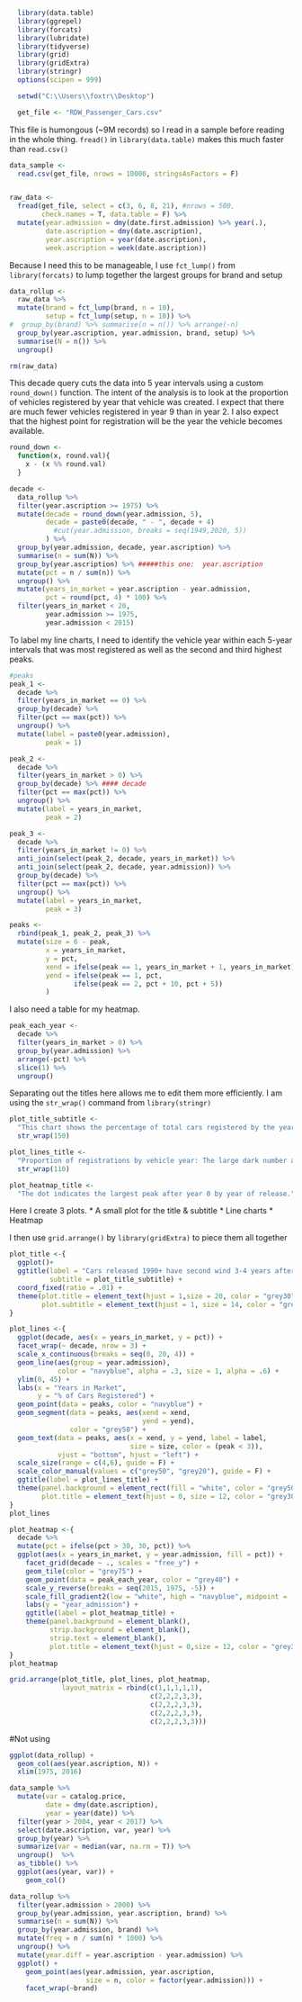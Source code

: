 ```r
  library(data.table)
  library(ggrepel)
  library(forcats)
  library(lubridate)
  library(tidyverse)
  library(grid)
  library(gridExtra)
  library(stringr)
  options(scipen = 999)

  setwd("C:\\Users\\foxtr\\Desktop")

  get_file <- "RDW_Passenger_Cars.csv"
```

This file is humongous (~9M records) so I read in a sample before reading in the whole thing. ```fread()``` in ```library(data.table)``` makes this much faster than ```read.csv()```
```r
data_sample <- 
  read.csv(get_file, nrows = 10000, stringsAsFactors = F)


raw_data <- 
  fread(get_file, select = c(3, 6, 8, 21), #nrows = 500,
        check.names = T, data.table = F) %>% 
  mutate(year.admission = dmy(date.first.admission) %>% year(.),
         date.ascription = dmy(date.ascription),
         year.ascription = year(date.ascription),
         week.ascription = week(date.ascription))
```

Because I need this to be manageable, I use ```fct_lump()``` from ```library(forcats)``` to lump together the largest groups for brand and setup
```r
data_rollup <-
  raw_data %>% 
  mutate(brand = fct_lump(brand, n = 10),
         setup = fct_lump(setup, n = 10)) %>% 
#  group_by(brand) %>% summarise(n = n()) %>% arrange(-n)
  group_by(year.ascription, year.admission, brand, setup) %>% 
  summarise(N = n()) %>%
  ungroup() 

rm(raw_data)
```

This decade query cuts the data into 5 year intervals using a custom ```round_down()``` function. The intent of the analysis is to look at the proportion of vehicles registered by year that vehicle was created. I expect that there are much fewer vehicles registered in year 9 than in year 2. I also expect that the highest point for registration will be the year the vehicle becomes available.
```r
round_down <-
  function(x, round.val){
    x - (x %% round.val)
  }

decade <- 
  data_rollup %>% 
  filter(year.ascription >= 1975) %>% 
  mutate(decade = round_down(year.admission, 5),
         decade = paste0(decade, " - ", decade + 4)
           #cut(year.admission, breaks = seq(1949,2020, 5))
         ) %>% 
  group_by(year.admission, decade, year.ascription) %>% 
  summarise(n = sum(N)) %>% 
  group_by(year.ascription) %>% #####this one:  year.ascription 
  mutate(pct = n / sum(n)) %>% 
  ungroup() %>% 
  mutate(years_in_market = year.ascription - year.admission,
         pct = round(pct, 4) * 100) %>% 
  filter(years_in_market < 20,
         year.admission >= 1975,
         year.admission < 2015)
```

To label my line charts, I need to identify the vehicle year within each 5-year intervals that was most registered as well as the second and third highest peaks. 
```r
#peaks
peak_1 <-
  decade %>% 
  filter(years_in_market == 0) %>% 
  group_by(decade) %>%
  filter(pct == max(pct)) %>% 
  ungroup() %>% 
  mutate(label = paste0(year.admission),
         peak = 1)

peak_2 <-
  decade %>% 
  filter(years_in_market > 0) %>% 
  group_by(decade) %>% #### decade
  filter(pct == max(pct)) %>% 
  ungroup() %>% 
  mutate(label = years_in_market, 
         peak = 2)

peak_3 <-
  decade %>%
  filter(years_in_market != 0) %>% 
  anti_join(select(peak_2, decade, years_in_market)) %>%
  anti_join(select(peak_2, decade, year.admission)) %>% 
  group_by(decade) %>%
  filter(pct == max(pct)) %>% 
  ungroup() %>% 
  mutate(label = years_in_market,
         peak = 3)

peaks <-
  rbind(peak_1, peak_2, peak_3) %>% 
  mutate(size = 6 - peak,
         x = years_in_market,
         y = pct,
         xend = ifelse(peak == 1, years_in_market + 1, years_in_market),
         yend = ifelse(peak == 1, pct, 
                ifelse(peak == 2, pct + 10, pct + 5))
         )
```

I also need a table for my heatmap.
```r
peak_each_year <-
  decade %>% 
  filter(years_in_market > 0) %>% 
  group_by(year.admission) %>%
  arrange(-pct) %>% 
  slice(1) %>% 
  ungroup()
```

Separating out the titles here allows me to edit them more efficiently. I am using the ```str_wrap()``` command from ```library(stringr)``` 
```r
plot_title_subtitle <-
  "This chart shows the percentage of total cars registered by the year the vehicle was made.The year of the model (each line) are arranged by 5-year intervals and the x-axis is the length of time the vehicles have been on the market. Changes in the 1990s may be attributed to increased leasing rates (more research is needed). In 2000, car registrations took off and cars released in that year made up 40% of the registrations." %>% 
  str_wrap(150)

plot_lines_title <-
  "Proportion of registrations by vehicle year: The large dark number at the beginning of each panel represents the year that made up the largest percentage of cars registered within that period. The second dark number shows the largest peak after year 0, and the smallest number shows the year with the next largest peak." %>% 
  str_wrap(110)

plot_heatmap_title <-
  "The dot indicates the largest peak after year 0 by year of release."

```

Here I create 3 plots.
* A small plot for the title & subtitle
* Line charts
* Heatmap

I then use ```grid.arrange()``` by ```library(gridExtra)``` to piece them all together
```r
plot_title <-{
  ggplot()+
  ggtitle(label = "Cars released 1990+ have second wind 3-4 years after entering the market",
          subtitle = plot_title_subtitle) +
  coord_fixed(ratio = .01) +
  theme(plot.title = element_text(hjust = 1,size = 20, color = "grey30", face = "bold"),
        plot.subtitle = element_text(hjust = 1, size = 14, color = "grey50"))
}

plot_lines <-{
  ggplot(decade, aes(x = years_in_market, y = pct)) +
  facet_wrap(~ decade, nrow = 3) +
  scale_x_continuous(breaks = seq(0, 20, 4)) +
  geom_line(aes(group = year.admission), 
            color = "navyblue", alpha = .3, size = 1, alpha = .6) +
  ylim(0, 45) +
  labs(x = "Years in Market", 
       y = "% of Cars Registered") +
  geom_point(data = peaks, color = "navyblue") +
  geom_segment(data = peaks, aes(xend = xend, 
                                 yend = yend),
               color = "grey50") +
  geom_text(data = peaks, aes(x = xend, y = yend, label = label, 
                              size = size, color = (peak < 3)),
            vjust = "bottom", hjust = "left") +
  scale_size(range = c(4,6), guide = F) +
  scale_color_manual(values = c("grey50", "grey20"), guide = F) +
  ggtitle(label = plot_lines_title) +
  theme(panel.background = element_rect(fill = "white", color = "grey50"),
        plot.title = element_text(hjust = 0, size = 12, color = "grey30"))
}
plot_lines

plot_heatmap <-{
  decade %>% 
  mutate(pct = ifelse(pct > 30, 30, pct)) %>% 
  ggplot(aes(x = years_in_market, y = year.admission, fill = pct)) +
    facet_grid(decade ~ ., scales = "free_y") +
    geom_tile(color = "grey75") +
    geom_point(data = peak_each_year, color = "grey40") +
    scale_y_reverse(breaks = seq(2015, 1975, -5)) +
    scale_fill_gradient2(low = "white", high = "navyblue", midpoint = .01) +
    labs(y = "year_admission") +
    ggtitle(label = plot_heatmap_title) +
    theme(panel.background = element_blank(),
          strip.background = element_blank(),
          strip.text = element_blank(),
          plot.title = element_text(hjust = 0,size = 12, color = "grey30"))
}
plot_heatmap

grid.arrange(plot_title, plot_lines, plot_heatmap,
             layout_matrix = rbind(c(1,1,1,1,1),
                                   c(2,2,2,3,3),
                                   c(2,2,2,3,3),
                                   c(2,2,2,3,3),
                                   c(2,2,2,3,3)))
```

#Not using
```r
ggplot(data_rollup) +
  geom_col(aes(year.ascription, N)) +
  xlim(1975, 2016)

data_sample %>% 
  mutate(var = catalog.price,
         date = dmy(date.ascription),
         year = year(date)) %>%
  filter(year > 2004, year < 2017) %>% 
  select(date.ascription, var, year) %>%
  group_by(year) %>% 
  summarize(var = median(var, na.rm = T)) %>% 
  ungroup()  %>% 
  as_tibble() %>% 
  ggplot(aes(year, var)) +
    geom_col()

data_rollup %>%
  filter(year.admission > 2000) %>% 
  group_by(year.admission, year.ascription, brand) %>% 
  summarise(n = sum(N)) %>% 
  group_by(year.admission, brand) %>% 
  mutate(freq = n / sum(n) * 1000) %>% 
  ungroup() %>% 
  mutate(year.diff = year.ascription - year.admission) %>% 
  ggplot() +
    geom_point(aes(year.admission, year.ascription, 
                   size = n, color = factor(year.admission))) +
    facet_wrap(~brand)
  ```
